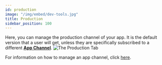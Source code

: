 ```yaml
---
id: production
image: "/img/embed/dev-tools.jpg"
title: Production
sidebar_position: 100
---
```


Here, you can manage the production channel of your app. It is the default version that a user will get,
unless they are specifically subscribed to a different [**App Channel**](./testing).
![The Production Tab](/assets/tools/developers-console/all-applications/release-management/production/index.jpg)

For information on how to manage an app channel, click [here](.#manage-an-app-channel).